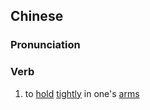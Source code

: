 {{also|抱紧}}
==Chinese==
{{zh-forms|s=抱紧}}

===Pronunciation===
{{zh-pron
|m=bàojǐn
|c=pou5 gan2
|cat=v
}}

===Verb===
{{zh-verb}}

# to [[hold]] [[tightly]] in one's [[arm]]s